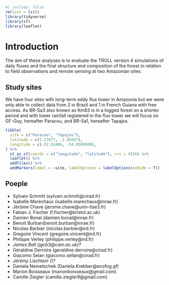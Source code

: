 ```r
#| include: false 
rm(list = ls())
library(tidyverse) 
library(sf) 
library(leaflet)
```

# Introduction {.unnumbered}

The aim of these analyses is to evaluate the TROLL version 4 simulations of daily fluxes and the final structure and composition of the forest in relation to field observations and remote sensing at two Amazonian sites.

## Study sites

We have four sites with long-term eddy flux tower in Amazonia but we were only able to collect data from 2 in Brazil and 1 in French Guiana with free access. As BR-Sa3 also known as Km83 is in a logged forest on a shorter period and with lower rainfall registered in the flux tower we will focus on GF-Guy, hereafter Paracou, and BR-Sa1, hereafter Tapajos.

```r
tibble(
  site = c("Paracou", "Tapajos"),
  latitude = c(5.27877, -2.85667),
  longitude = c(-52.92486, -54.9588900),
) %>% 
  st_as_sf(coords = c("longitude", "latitude"), crs = 4326) %>% 
  leaflet() %>% 
  addTiles() %>% 
  addMarkers(label = ~site, labelOptions = labelOptions(noHide = T))
```

## Poeple

-   Sylvain Schmitt (sylvain.schmitt\@cirad.fr)
-   Isabelle Maréchaux (isabelle.marechaux\@inrae.fr)
-   Jérôme Chave (jerome.chave\@univ-tlse3.fr)
-   Fabian J. Fischer (f.fischer\@bristol.ac.uk)
-   Damien Bonal (damien.bonal\@inrae.fr)
-   Benoit Burban(benoit.burban\@inrae.fr)
-   Nicolas Barbier (nicolas.barbier\@ird.fr)
-   Gregoire Vincent (gregoire.vincent\@ird.fr)
-   Philippe Verley (philippe.verley\@ird.fr)
-   *James Ball* *(jgcb3\@cam.ac.uk)?*
-   Géraldine Derroire (geraldine.derroire\@cirad.fr)
-   Giacomo Selan (giacomo.sellan\@cirad.fr)
-   *Jérémy Lischtein ()?*
-   Daniela Nemetschek (Daniela.Krebber\@ecofog.gf)
-   Marion Boisseaux (marionboisseaux\@gmail.com)
-   Camille Ziegler (camille.ziegler9\@gmail.com)
